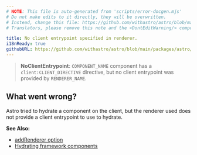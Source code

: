 ```yaml
---
# NOTE: This file is auto-generated from 'scripts/error-docgen.mjs'
# Do not make edits to it directly, they will be overwritten.
# Instead, change this file: https://github.com/withastro/astro/blob/main/packages/astro/src/core/errors/errors-data.ts
# Translators, please remove this note and the <DontEditWarning/> component.

title: No client entrypoint specified in renderer.
i18nReady: true
githubURL: https://github.com/withastro/astro/blob/main/packages/astro/src/core/errors/errors-data.ts
---
```


<DontEditWarning />


> **NoClientEntrypoint**: `COMPONENT_NAME` component has a `client:CLIENT_DIRECTIVE` directive, but no client entrypoint was provided by `RENDERER_NAME`.
## What went wrong?
Astro tried to hydrate a component on the client, but the renderer used does not provide a client entrypoint to use to hydrate.

**See Also:**
-  [addRenderer option](/en/reference/integrations-reference/#addrenderer-option)
-  [Hydrating framework components](/en/core-concepts/framework-components/#hydrating-interactive-components)


